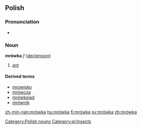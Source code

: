 ==Polish==

===Pronunciation===
* {{audio|pl-mrówka.ogg|audio}}

===Noun===
'''mrówka''' ''f'' ([[Wiktionary Appendix:Polish hard feminine noun declension|declension]]) 
# [[ant]]

====Derived terms====
* [[mrowisko]]
* [[mrówcza]]
* [[mrówkojad]]
* [[mrównik]]

[[Category:Polish nouns]]
[[Category:pl:Insects]]

[[zh-min-nan:mrówka]]
[[hu:mrówka]]
[[fi:mrówka]]
[[sv:mrówka]]
[[zh:mrówka]]